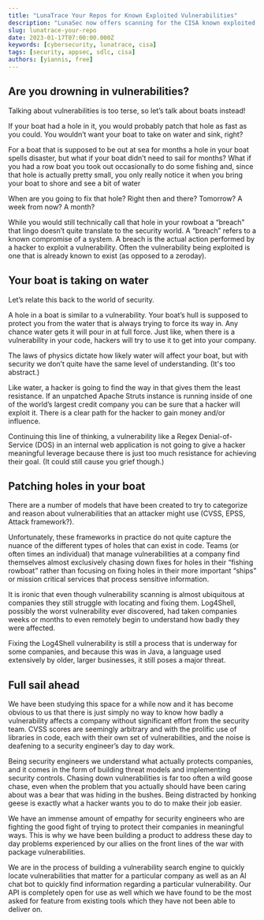 ```yaml
---
title: "LunaTrace Your Repos for Known Exploited Vulnerabilities"
description: "LunaSec now offers scanning for the CISA known exploited vulnerabilities and more, allowing users to quickly scan their repositories to identify and prioritize critical vulnerabilities."
slug: lunatrace-your-repo
date: 2023-01-17T07:00:00.000Z
keywords: [cybersecurity, lunatrace, cisa]
tags: [security, appsec, sdlc, cisa]
authors: [yiannis, free]
---
```

<!--
  ~ Copyright by LunaSec (owned by Refinery Labs, Inc)
  ~
  ~ Licensed under the Creative Commons Attribution-ShareAlike 4.0 International
  ~ (the "License"); you may not use this file except in compliance with the
  ~ License. You may obtain a copy of the License at
  ~
  ~ https://creativecommons.org/licenses/by-sa/4.0/legalcode
  ~
  ~ See the License for the specific language governing permissions and
  ~ limitations under the License.
  ~
-->

## Are you drowning in vulnerabilities?
Talking about vulnerabilities is too terse, so let’s talk about boats instead!

If your boat had a hole in it, you would probably patch that hole as fast as you could. You wouldn’t want your boat to take on water and sink, right?

For a boat that is supposed to be out at sea for months a hole in your boat spells disaster, but what if your boat didn’t need to sail for months? What if you had a row boat you took out occasionally to do some fishing and, since that hole is actually pretty small, you only really notice it when you bring your boat to shore and see a bit of water

When are you going to fix that hole? Right then and there? Tomorrow? A week from now? A month?

While you would still technically call that hole in your rowboat a “breach" that lingo doesn’t quite translate to the security world. A “breach” refers to a known compromise of a system. A breach is the actual action performed by a hacker to exploit a vulnerability. Often the vulnerability being exploited is one that is already known to exist (as opposed to a zeroday).

## Your boat is taking on water

Let’s relate this back to the world of security.

A hole in a boat is similar to a vulnerability. Your boat’s hull is supposed to protect you from the water that is always trying to force its way in. Any chance water gets it will pour in at full force. Just like, when there is a vulnerability in your code, hackers will try to use it to get into your company.

The laws of physics dictate how likely water will affect your boat, but with security we don’t quite have the same level of understanding. (It's too abstract.)

Like water, a hacker is going to find the way in that gives them the least resistance. If an unpatched Apache Struts instance is running inside of one of the world’s largest credit company you can be sure that a hacker will exploit it. There is a clear path for the hacker to gain money and/or influence.

Continuing this line of thinking, a vulnerability like a Regex Denial-of-Service (DOS) in an internal web application is not going to give a hacker meaningful leverage because there is just too much resistance for achieving their goal. (It could still cause you grief though.)

## Patching holes in your boat

There are a number of models that have been created to try to categorize and reason about vulnerabilities that an attacker might use (CVSS, EPSS, Attack framework?).

Unfortunately, these frameworks in practice do not quite capture the nuance of the different types of holes that can exist in code. Teams (or often times an individual) that manage vulnerabilities at a company find themselves almost exclusively chasing down fixes for holes in their “fishing rowboat” rather than focusing on fixing holes in their more important “ships” or mission critical services that process sensitive information.

It is ironic that even though vulnerability scanning is almost ubiquitous at companies they still struggle with locating and fixing them. Log4Shell, possibly the worst vulnerability ever discovered, had taken companies weeks or months to even remotely begin to understand how badly they were affected.

Fixing the Log4Shell vulnerability is still a process that is underway for some companies, and because this was in Java, a language used extensively by older, larger businesses, it still poses a major threat.

## Full sail ahead

We have been studying this space for a while now and it has become obvious to us that there is just simply no way to know how badly a vulnerability affects a company without significant effort from the security team. CVSS scores are seemingly arbitrary and with the prolific use of libraries in code, each with their own set of vulnerabilities, and the noise is deafening to a security engineer’s day to day work.

Being security engineers we understand what actually protects companies, and it comes in the form of building threat models and implementing security controls. Chasing down vulnerabilities is far too often a wild goose chase, even when the problem that you actually should have been caring about was a bear that was hiding in the bushes. Being distracted by honking geese is exactly what a hacker wants you to do to make their job easier.

We have an immense amount of empathy for security engineers who are fighting the good fight of trying to protect their companies in meaningful ways. This is why we have been building a product to address these day to day problems experienced by our allies on the front lines of the war with package vulnerabilities.

We are in the process of building a vulnerability search engine to quickly locate vulnerabilities that matter for a particular company as well as an AI chat bot to quickly find information regarding a particular vulnerability. Our API is completely open for use as well which we have found to be the most asked for feature from existing tools which they have not been able to deliver on.
